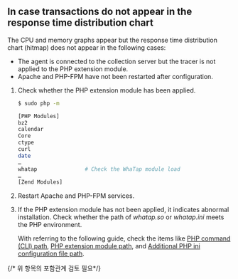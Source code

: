 ## In case transactions do not appear in the response time distribution chart

The CPU and memory graphs appear but the response time distribution chart (hitmap) does not appear in the following cases: 

- The agent is connected to the collection server but the tracer is not applied to the PHP extension module.
- Apache and PHP-FPM have not been restarted after configuration.

1. Check whether the PHP extension module has been applied.

   ```bash
   $ sudo php -m

   [PHP Modules]
   bz2
   calendar
   Core
   ctype
   curl
   date
   …
   whatap               # Check the WhaTap module load
   …
   [Zend Modules]
   ```

2. Restart Apache and PHP-FPM services.

3. If the PHP extension module has not been applied, it indicates abnormal installation. Check whether the path of *whatap.so* or _whatap.ini_ meets the PHP environment.

   With referring to the following guide, check the items like [PHP command (CLI) path](#check-php-cli-path), [PHP extension module path](#check-php-extension-module), and [Additional PHP ini configuration file path](#php-ini-path).

{/* 위 항목의 포함관계 검토 필요*/}
